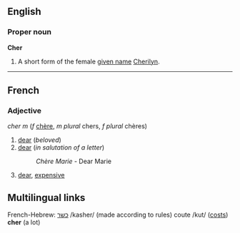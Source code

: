 ==English==
===Proper noun===
'''Cher'''

#A short form of the female [[given name]] [[Cherilyn]].

----
==French==
===Adjective===
''cher'' ''m'' (''f'' [[chère]], ''m plural'' chers, ''f plural'' chères)

#[[dear]] (''beloved'')
#[[dear]] (''in salutation of a letter'')
#:''Chère Marie'' - Dear Marie
#[[dear]], [[expensive]]

==Multilingual links==
French-Hebrew:  [[כשר]] /kasher/ (made according to rules) coute /kut/ ([[cost]]s) '''cher''' (a lot)